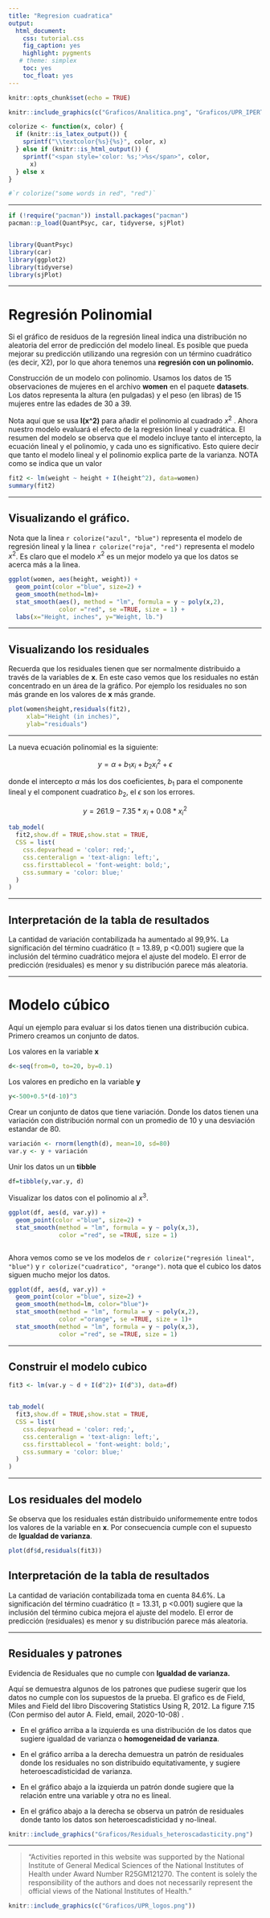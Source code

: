 ```yaml
---
title: "Regresion cuadratica"
output:
  html_document:
    css: tutorial.css
    fig_caption: yes
    highlight: pygments
   # theme: simplex
    toc: yes
    toc_float: yes
---
```


```{=html}
<style>
.list-group-item.active, .list-group-item.active:focus, .list-group-item.active:hover {
    background-color: #437d66;
}
</style>
```
```r
knitr::opts_chunk$set(echo = TRUE)
```

```r
knitr::include_graphics(c("Graficos/Analitica.png", "Graficos/UPR_IPERT_logo.png"))
```

```r
colorize <- function(x, color) {
  if (knitr::is_latex_output()) {
    sprintf("\\textcolor{%s}{%s}", color, x)
  } else if (knitr::is_html_output()) {
    sprintf("<span style='color: %s;'>%s</span>", color, 
      x)
  } else x
}

#`r colorize("some words in red", "red")`
```

------------------------------------------------------------------------

```r

if (!require("pacman")) install.packages("pacman")
pacman::p_load(QuantPsyc, car, tidyverse, sjPlot)


library(QuantPsyc)
library(car)
library(ggplot2)
library(tidyverse)
library(sjPlot)
```

------------------------------------------------------------------------

# Regresión Polinomial

Si el gráfico de residuos de la regresión lineal indica una distribución no aleatoria del error de predicción del modelo lineal. Es posible que pueda mejorar su predicción utilizando una regresión con un término cuadrático (es decir, X2), por lo que ahora tenemos una **regresión con un polinomio.**

Construcción de un modelo con polinomio. Usamos los datos de 15 observaciones de mujeres en el archivo **women** en el paquete **datasets**. Los datos representa la altura (en pulgadas) y el peso (en libras) de 15 mujeres entre las edades de 30 a 39.

Nota aquí que se usa **I(x\^2)** para añadir el polinomio al cuadrado $x^2$ . Ahora nuestro modelo evaluará el efecto de la regresión lineal y cuadrática. El resumen del modelo se observa que el modelo incluye tanto el intercepto, la ecuación lineal y el polinomio, y cada uno es significativo. Esto quiere decir que tanto el modelo lineal y el polinomio explica parte de la varianza. NOTA como se indica que un valor

```r
fit2 <- lm(weight ~ height + I(height^2), data=women)
summary(fit2)
```

------------------------------------------------------------------------

## Visualizando el gráfico.

Nota que la linea `r colorize("azul", "blue")` representa el modelo de regresión lineal y la linea `r colorize("roja", "red")` representa el modelo $x^2$. Es claro que el modelo $x^2$ es un mejor modelo ya que los datos se acerca más a la linea.

```r
ggplot(women, aes(height, weight)) +
  geom_point(color ="blue", size=2) +
  geom_smooth(method=lm)+
  stat_smooth(aes(), method = "lm", formula = y ~ poly(x,2), 
              color ="red", se =TRUE, size = 1) +
  labs(x="Height, inches", y="Weight, lb.")

```

------------------------------------------------------------------------

## Visualizando los residuales

Recuerda que los residuales tienen que ser normalmente distribuido a través de la variables de **x**. En este caso vemos que los residuales no están concentrado en un área de la gráfico. Por ejemplo los residuales no son más grande en los valores de **x** más grande.

```r

plot(women$height,residuals(fit2),
     xlab="Height (in inches)",
     ylab="residuals")
```

------------------------------------------------------------------------

La nueva ecuación polinomial es la siguiente:

$$y=\alpha+b_1x_i+b_2x_i^2+\epsilon$$

donde el intercepto $\alpha$ más los dos coeficientes, $b_1$ para el componente lineal y el component cuadratico $b_2$, el $\epsilon$ son los errores.

$$y=261.9-7.35*x_i+0.08*x_i^2$$

```r


tab_model(
  fit2,show.df = TRUE,show.stat = TRUE,
  CSS = list(
    css.depvarhead = 'color: red;',
    css.centeralign = 'text-align: left;', 
    css.firsttablecol = 'font-weight: bold;', 
    css.summary = 'color: blue;'
  )
)
```

------------------------------------------------------------------------

## Interpretación de la tabla de resultados

La cantidad de variación contabilizada ha aumentado al 99,9%. La significación del término cuadrático (t = 13.89, p \<0.001) sugiere que la inclusión del término cuadrático mejora el ajuste del modelo. El error de predicción (residuales) es menor y su distribución parece más aleatoria.

------------------------------------------------------------------------

# Modelo cúbico

Aquí un ejemplo para evaluar si los datos tienen una distribución cubica. Primero creamos un conjunto de datos.

Los valores en la variable **x**

```r
d<-seq(from=0, to=20, by=0.1)

```

Los valores en predicho en la variable **y**

```r
y<-500+0.5*(d-10)^3
```

Crear un conjunto de datos que tiene variación. Donde los datos tienen una variación con distribución normal con un promedio de 10 y una desviación estandar de 80.

```r
variación <- rnorm(length(d), mean=10, sd=80)
var.y <- y + variación
```

Unir los datos un un **tibble**

```r
df=tibble(y,var.y, d)
```

Visualizar los datos con el polinomio al $x^3$.

```r
ggplot(df, aes(d, var.y)) +
  geom_point(color ="blue", size=2) +
  stat_smooth(method = "lm", formula = y ~ poly(x,3), 
              color ="red", se =TRUE, size = 1)



```

Ahora vemos como se ve los modelos de `r colorize("regresión lineal", "blue")` y `r colorize("cuadratico", "orange")`. nota que el cubico los datos siguen mucho mejor los datos.

```r
ggplot(df, aes(d, var.y)) +
  geom_point(color ="blue", size=2) +
  geom_smooth(method=lm, color="blue")+
  stat_smooth(method = "lm", formula = y ~ poly(x,2), 
              color ="orange", se =TRUE, size = 1)+
  stat_smooth(method = "lm", formula = y ~ poly(x,3), 
              color ="red", se =TRUE, size = 1)

```

------------------------------------------------------------------------

## Construir el modelo cubico

```r
fit3 <- lm(var.y ~ d + I(d^2)+ I(d^3), data=df)


tab_model(
  fit3,show.df = TRUE,show.stat = TRUE,
  CSS = list(
    css.depvarhead = 'color: red;',
    css.centeralign = 'text-align: left;', 
    css.firsttablecol = 'font-weight: bold;', 
    css.summary = 'color: blue;'
  )
)
```

------------------------------------------------------------------------

## Los residuales del modelo

Se observa que los residuales están distribuido uniformemente entre todos los valores de la variable en **x**. Por consecuencia cumple con el supuesto de **Igualdad de varianza**.

```r
plot(df$d,residuals(fit3))

```

## Interpretación de la tabla de resultados

La cantidad de variación contabilizada toma en cuenta 84.6%. La significación del término cuadrático (t = 13.31, p \<0.001) sugiere que la inclusión del término cubica mejora el ajuste del modelo. El error de predicción (residuales) es menor y su distribución parece más aleatoria.

------------------------------------------------------------------------

## Residuales y patrones

Evidencia de Residuales que no cumple con **Igualdad de varianza.**

Aquí se demuestra algunos de los patrones que pudiese sugerir que los datos no cumple con los supuestos de la prueba. El grafico es de Field, Miles and Field del libro Discovering Statistics Using R, 2012. La figure 7.15 (Con permiso del autor A. Field, email, 2020-10-08) .

-   En el gráfico arriba a la izquierda es una distribución de los datos que sugiere igualdad de varianza o **homogeneidad de varianza**.

-   En el gráfico arriba a la derecha demuestra un patrón de residuales donde los residuales no son distribuido equitativamente, y sugiere heteroescadisticidad de varianza.

-   En el gráfico abajo a la izquierda un patrón donde sugiere que la relación entre una variable y otra no es lineal.

-   En el gráfico abajo a la derecha se observa un patrón de residuales donde tanto los datos son heteroescadisticidad y no-lineal.

```r
knitr::include_graphics("Graficos/Residuals_heteroscadasticity.png")
```

------------------------------------------------------------------------

> "Activities reported in this website was supported by the National Institute of General Medical Sciences of the National Institutes of Health under Award Number R25GM121270. The content is solely the responsibility of the authors and does not necessarily represent the official views of the National Institutes of Health."

```r
knitr::include_graphics(c("Graficos/UPR_logos.png"))
```
